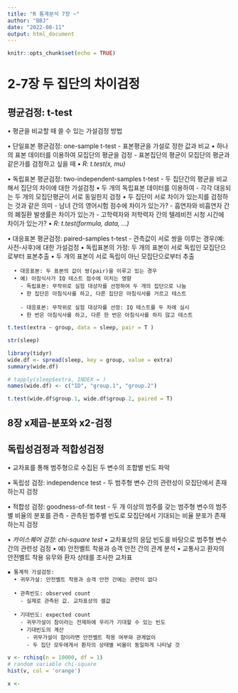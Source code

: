 ```yaml
---
title: "R 통계분석 7장 ~"
author: "BBJ"
date: "2022-08-11"
output: html_document
---
```


```r
knitr::opts_chunk$set(echo = TRUE)
```

# 2-7장 두 집단의 차이검정

## 평균검정: t-test
  • 평균을 비교할 때 쓸 수 있는 가설검정 방법
  
  • 단일표본 평균검정: one-sample t-test
    - 표본평균을 가설로 정한 값과 비교
      • 하나의 표본 데이터를 이용하여 모집단의 평균을 검정
        - 표본집단의 평균이 모집단의 평균과 같은가를 검정하고 싶을 때
      • *R: t.test(x, mu)*
    
  • 독립표본 평균검정: two-independent-samples t-test
    - 두 집단간의 평균을 비교해서 집단의 차이에 대한 가설검정
      • 두 개의 독립표본 데이터를 이용하여
        - 각각 대응되는 두 개의 모집단평균이 서로 동일한지 검정
      • 두 집단이 서로 차이가 있는지를 검정하는 것과 같은 의미
        - 남녀 간의 영어시험 점수에 차이가 있는가?
        - 흡연자와 비흡연자 간의 폐질환 발생률은 차이가 있는가
        - 고학력자와 저학력자 간의 텔레비전 시청 시간에 차이가 있는가?
      • *R: t.test(formula, data, …)*

  • 대응표본 평균검정: paired-samples t-test
    - 관측값이 서로 쌍을 이루는 경우(예: 사전-사후)에 대한 가설검정
      • 독립표본의 가정: 두 개의 표본이 서로 독립인 모집단으로부터 표본추출
      • 두 개의 표본이 서로 독립이 아닌 모집단으로부터 추출
      
      • 대응표본: 두 표본의 값이 쌍(pair)을 이루고 있는 경우
      • 예) 아침식사가 IQ 테스트 점수에 미치는 영향
        - 독립표본: 무작위로 실험 대상자를 선정하여 두 개의 집단으로 나눔
        • 한 집단은 아침식사를 하고, 다른 집단은 아침식사를 거르고 테스트
        
        - 대응표본: 무작위로 실험 대상자를 선정: IQ 테스트를 두 차례 실시
        • 한 번은 아침식사를 하고, 다른 한 번은 아침식사를 하지 않고 테스트
```r
t.test(extra ~ group, data = sleep, pair = T )

str(sleep)

library(tidyr)
wide.df <- spread(sleep, key = group, value = extra)
summary(wide.df)

# tapply(sleep$extra, INDEX = )
names(wide.df) <- c("ID", "group.1", "group.2")

t.test(wide.df$group.1, wide.df$group.2, paired = T)
```

## 8장 x제곱-분포와 x2-검정
## 독립성검정과 적합성검정
  • 교차표를 통해 범주형으로 수집된 두 변수의 조합별 빈도 파악
  
  • 독립성 검정: independence test
    - 두 범주형 변수 간의 관련성이 모집단에서 존재하는지 검정
    
  • 적합성 검정: goodness-of-fit test
    - 두 개 이상의 범주를 갖는 범주형 변수의 범주별 비율의 분포를 관측
    - 관측된 범주별 빈도로 모집단에서 기대되는 비율 분포가 존재하는지 검정

  • *카이스퀘어 검정: chi-square test*
    • 교차표상의 응답 빈도를 바탕으로 범주형 변수 간의 관련성 검정
    • 예) 안전벨트 착용과 승객 안전 간의 관계 분석
      • 교통사고 환자의 안전벨트 착용 유무와 환자 상태를 조사한 교차표
    
    ▪ 통계적 가설검정:
      • 귀무가설: 안전벨트 착용과 승객 안전 간에는 관련이 없다
      
      • 관측빈도: observed count
        - 실제로 관측된 값. 교차표상의 셀값
      
      • 기대빈도: expected count
        - 귀무가설이 참이라는 전제하에 우리가 기대할 수 있는 빈도
        • 기대빈도의 계산
          - 귀무가설이 참이라면 안전벨트 착용 여부와 관계없이
          - 두 집단 모두에게서 환자의 상태별 비율이 동일하게 나타날 것 
```r
v <- rchisq(n = 10000, df = 1)
# random variable chi-square
hist(v, col = 'orange')

x <- 
```




















